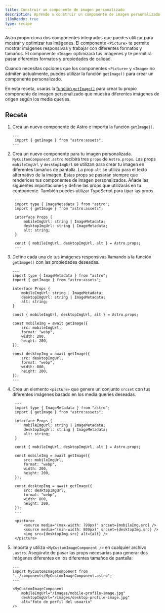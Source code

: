 ```yaml
---
title: Construir un componente de imagen personalizado
description: Aprende a construir un componente de imagen personalizado que admita media queries utilizando la función `getImage`.
i18nReady: true
type: recipe
---
```


Astro proporciona dos componentes integrados que puedes utilizar para mostrar y optimizar tus imágenes. El componente `<Picture>` te permite mostrar imágenes responsivas y trabajar con diferentes formatos y tamaños. El componente `<Image>` optimizará tus imágenes y te permitirá pasar diferentes formatos y propiedades de calidad.

Cuando necesitas opciones que los componentes `<Picture>` y `<Image>` no admiten actualmente, puedes utilizar la función `getImage()` para crear un componente personalizado.

En esta receta, usarás la [función `getImage()`](/es/guides/images/#generando-imágenes-con-getimage) para crear tu propio componente de imagen personalizado que muestra diferentes imágenes de origen según los media queries.

## Receta

1. Crea un nuevo componente de Astro e importa la función `getImage()`.

    ```astro title="src/components/MyCustomImageComponent.astro" 
    ---
     import { getImage } from "astro:assets";
    ---

    ```

2. Crea un nuevo componente para tu imagen personalizada. `MyCustomComponent.astro` recibirá tres `props` de `Astro.props`. Las props `mobileImgUrl` y `desktopImgUrl` se utilizan para crear tu imagen en diferentes tamaños de pantalla. La prop `alt` se utiliza para el texto alternativo de la imagen. Estas props se pasarán siempre que renderices tus componentes de imagen personalizados. Añade las siguientes importaciones y define las props que utilizarás en tu componente. También puedes utilizar TypeScript para tipar las props.

   ```astro title="src/components/MyCustomImageComponent.astro" ins={3, 11}
    ---
    import type { ImageMetadata } from "astro";
    import { getImage } from "astro:assets";

    interface Props {
        mobileImgUrl: string | ImageMetadata;
        desktopImgUrl: string | ImageMetadata;
        alt: string;
    }

    const { mobileImgUrl, desktopImgUrl, alt } = Astro.props;
    ---

    ```

3. Define cada una de tus imágenes responsivas llamando a la función `getImage()` con las propiedades deseadas.

    ```astro title="src/components/MyCustomImageComponent.astro" ins={13-18, 20-25}
    ---
    import type { ImageMetadata } from "astro";
    import { getImage } from "astro:assets";

    interface Props {
        mobileImgUrl: string | ImageMetadata;
        desktopImgUrl: string | ImageMetadata;
        alt: string;
    }

    const { mobileImgUrl, desktopImgUrl, alt } = Astro.props;

    const mobileImg = await getImage({
        src: mobileImgUrl,
        format: "webp",
        width: 200,
        height: 200,
    });

    const desktopImg = await getImage({
        src: desktopImgUrl,
        format: "webp",
        width: 800,
        height: 200,
    });
    ---

    ```

4. Crea un elemento `<picture>` que genere un conjunto `srcset` con tus diferentes imágenes basado en los media queries deseadas.

   ```astro title="src/components/MyCustomImageComponent.astro" ins={28-32}
    ---
    import type { ImageMetadata } from "astro";
    import { getImage } from "astro:assets";

    interface Props {
        mobileImgUrl: string | ImageMetadata;
        desktopImgUrl: string | ImageMetadata;
        alt: string;
    }

    const { mobileImgUrl, desktopImgUrl, alt } = Astro.props;

    const mobileImg = await getImage({
        src: mobileImgUrl,
        format: "webp",
        width: 200,
        height: 200,
    });

    const desktopImg = await getImage({
        src: desktopImgUrl,
        format: "webp",
        width: 800,
        height: 200,
    });
    ---

    <picture>
        <source media="(max-width: 799px)" srcset={mobileImg.src} />
        <source media="(min-width: 800px)" srcset={desktopImg.src} />
        <img src={desktopImg.src} alt={alt} />
    </picture>

    ```

5. Importa y utiliza `<MyCustomImageComponent />` en cualquier archivo `.astro`. Asegúrate de pasar las props necesarias para generar dos imágenes diferentes en los diferentes tamaños de pantalla:

    ```astro title="src/pages/index.astro" 
    ---
    import MyCustomImageComponent from "../components/MyCustomImageComponent.astro";
    ---

    <MyCustomImageComponent
        mobileImgUrl="/images/mobile-profile-image.jpg"
        desktopImgUrl="/images/desktop-profile-image.jpg"
        alt="foto de perfil del usuario"
    />

    ```